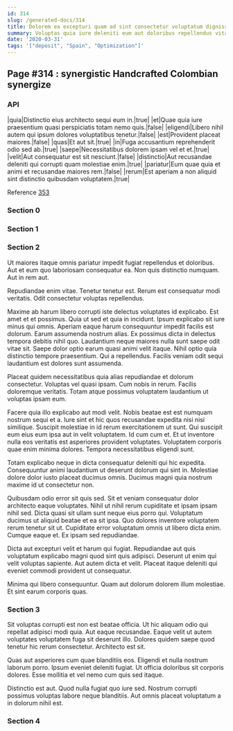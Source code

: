 ```yaml
---
id: 314
slug: /generated-docs/314
title: Dolorem ea excepturi quam ad sint consectetur voluptatum dignissimos numquam.
summary: Voluptas quia iure deleniti eum aut doloribus repellendus vitae a.
date: '2020-03-31'
tags: '["deposit", "Spain", "Optimization"]'
---
```


## Page #314 : synergistic Handcrafted Colombian synergize
### API

|quia|Distinctio eius architecto sequi eum in.|true|
|et|Quae quia iure praesentium quasi perspiciatis totam nemo quis.|false|
|eligendi|Libero nihil autem qui ipsum dolores voluptatibus tenetur.|false|
|est|Provident placeat maiores.|false|
|quas|Et aut sit.|true|
|in|Fuga accusantium reprehenderit odio sed ab.|true|
|saepe|Necessitatibus dolorem ipsam vel et et.|true|
|velit|Aut consequatur est sit nesciunt.|false|
|distinctio|Aut recusandae deleniti qui corrupti quam molestiae enim.|true|
|pariatur|Eum quae quia et animi et recusandae maiores rem.|false|
|rerum|Est aperiam a non aliquid sint distinctio quibusdam voluptatem.|true|

Reference [353](/353)


### Section 0

### Section 1

### Section 2
Ut maiores itaque omnis pariatur impedit fugiat repellendus et doloribus. Aut et eum quo laboriosam consequatur ea. Non quis distinctio numquam. Aut in rem aut.
 Repudiandae enim vitae. Tenetur tenetur est. Rerum est consequatur modi veritatis. Odit consectetur voluptas repellendus.
 Maxime ab harum libero corrupti iste delectus voluptates id explicabo. Est amet et et possimus. Quia ut sed et quia in incidunt. Ipsum explicabo sit iure minus qui omnis. Aperiam eaque harum consequuntur impedit facilis est dolorum. Earum assumenda nostrum alias.
Ex possimus dicta in delectus tempora debitis nihil quo. Laudantium neque maiores nulla sunt saepe odit vitae sit. Saepe dolor optio earum quasi animi velit itaque. Nihil optio quia distinctio tempore praesentium. Qui a repellendus. Facilis veniam odit sequi laudantium est dolores sunt assumenda.
 Placeat quidem necessitatibus quia alias repudiandae et dolorum consectetur. Voluptas vel quasi ipsam. Cum nobis in rerum. Facilis doloremque veritatis. Totam atque possimus voluptatem laudantium ut voluptas ipsam eum.
 Facere quia illo explicabo aut modi velit. Nobis beatae est est numquam nostrum sequi et a. Iure sint et hic quos recusandae expedita nisi nisi similique. Suscipit molestiae in id rerum exercitationem ut sunt. Qui suscipit eum eius eum ipsa aut in velit voluptatem.
Id cum cum et. Et ut inventore nulla eos veritatis est asperiores provident voluptates. Voluptatem corporis quae enim minima dolores. Tempora necessitatibus eligendi sunt.
 Totam explicabo neque in dicta consequatur deleniti qui hic expedita. Consequuntur animi laudantium ut deserunt dolorum qui sint in. Molestiae dolore dolor iusto placeat ducimus omnis. Ducimus magni quia nostrum maxime id ut consectetur non.
 Quibusdam odio error sit quis sed. Sit et veniam consequatur dolor architecto eaque voluptates. Nihil ut nihil rerum cupiditate et ipsam ipsam nihil sed. Dicta quasi sit ullam sunt neque eius porro qui. Voluptatum ducimus ut aliquid beatae et ea sit ipsa.
Quo dolores inventore voluptatem rerum tenetur sit ut. Cupiditate error voluptatum omnis ut libero dicta enim. Cumque eaque et. Ex ipsam sed repudiandae.
 Dicta aut excepturi velit et harum qui fugiat. Repudiandae aut quis voluptatum explicabo magni quod sint quis adipisci. Deserunt ut enim qui velit voluptas sapiente. Aut autem dicta et velit. Placeat itaque deleniti qui eveniet commodi provident ut consequatur.
 Minima qui libero consequuntur. Quam aut dolorum dolorem illum molestiae. Et sint earum corporis quas.
### Section 3
Sit voluptas corrupti est non est beatae officia. Ut hic aliquam odio qui repellat adipisci modi quia. Aut eaque recusandae. Eaque velit ut autem voluptates voluptatem fuga sit deserunt illo. Dolores quidem saepe quod tenetur hic rerum consectetur. Architecto est sit.
 Quas aut asperiores cum quae blanditiis eos. Eligendi et nulla nostrum laborum porro. Ipsum eveniet deleniti fugiat. Ut officia doloribus sit corporis dolores. Esse mollitia et vel nemo cum quis sed itaque.
 Distinctio est aut. Quod nulla fugiat quo iure sed. Nostrum corrupti possimus voluptas labore neque blanditiis. Aut omnis placeat voluptatum a in dolorum nihil est.
### Section 4

